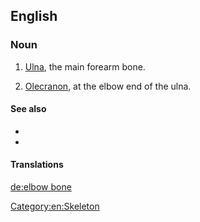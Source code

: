==English==

===Noun===
{{en-noun|head=[[elbow]] [[bone]]}}

# {{context|anatomy|lang=en}} [[ulna|Ulna]], the main forearm bone.
# {{context|anatomy|lang=en}} [[olecranon|Olecranon]], at the elbow end of the ulna.

====See also====
*{{pedia|Ulna}}
*{{pedia|Olecranon}}

====Translations====
{{trans-see|ulna}}

{{trans-see|olecranon}}

[[Category:en:Skeleton]]

[[de:elbow bone]]